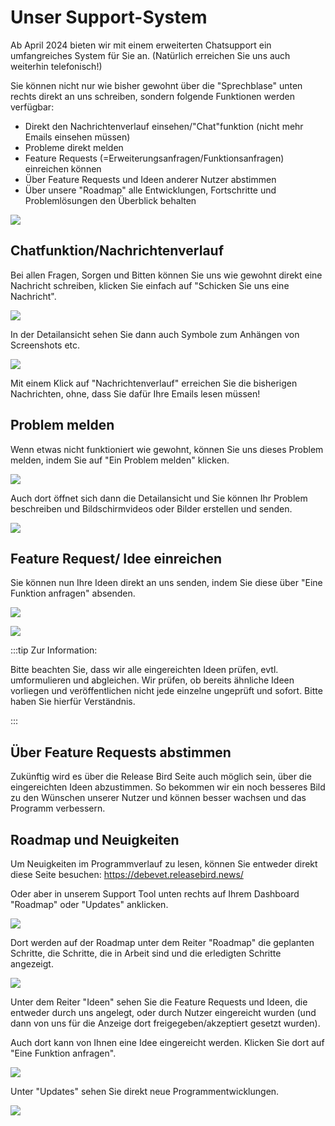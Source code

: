 # Unser Support-System   

Ab April 2024 bieten wir mit einem erweiterten Chatsupport ein umfangreiches System für Sie an.
(Natürlich erreichen Sie uns auch weiterhin telefonisch!)



Sie können nicht nur wie bisher gewohnt über die "Sprechblase" unten rechts direkt an uns schreiben, sondern 
folgende Funktionen werden verfügbar:

* Direkt den Nachrichtenverlauf einsehen/"Chat"funktion (nicht mehr Emails einsehen müssen)
* Probleme direkt melden
* Feature Requests (=Erweiterungsanfragen/Funktionsanfragen) einreichen können
* Über Feature Requests und Ideen anderer Nutzer abstimmen
* Über unsere "Roadmap" alle Entwicklungen, Fortschritte und Problemlösungen den Überblick behalten


<p className={'vertical-image-wrapper'}>
    <img src={require('../../static/img/dashboard/RB-3.png').default}/>
</p>


## Chatfunktion/Nachrichtenverlauf  

Bei allen Fragen, Sorgen und Bitten können Sie uns wie gewohnt direkt eine Nachricht schreiben, klicken Sie einfach auf "Schicken Sie uns eine Nachricht".  

<p className={'vertical-image-wrapper'}>
    <img src={require('../../static/img/dashboard/RB_nachrichten.png').default}/>
</p>

In der Detailansicht sehen Sie dann auch Symbole zum Anhängen von Screenshots etc.

<p className={'vertical-image-wrapper'}>
    <img src={require('../../static/img/dashboard/RB_nachricht2.png').default}/>
</p>


Mit einem Klick auf "Nachrichtenverlauf" erreichen Sie die bisherigen Nachrichten, ohne, dass Sie dafür Ihre Emails lesen müssen!

## Problem melden  

Wenn etwas nicht funktioniert wie gewohnt, können Sie uns dieses Problem melden, indem Sie auf "Ein Problem melden" klicken.

<p className={'vertical-image-wrapper'}>
    <img src={require('../../static/img/dashboard/RB_nachricht2.png').default}/>
</p>



Auch dort öffnet sich dann die Detailansicht und Sie können Ihr Problem beschreiben und Bildschirmvideos oder Bilder erstellen und senden.

<p className={'vertical-image-wrapper'}>
    <img src={require('../../static/img/dashboard/RB_bug2.png').default}/>
</p>


## Feature Request/ Idee einreichen  

Sie können nun Ihre Ideen direkt an uns senden, indem Sie diese über "Eine Funktion anfragen" absenden.


<p className={'vertical-image-wrapper'}>
    <img src={require('../../static/img/dashboard/RB_fr1.png').default}/>
</p>


<p className={'vertical-image-wrapper'}>
    <img src={require('../../static/img/dashboard/RB_fr2.png').default}/>
</p>


:::tip Zur Information:

Bitte beachten Sie, dass wir alle eingereichten Ideen prüfen, evtl. umformulieren und abgleichen. Wir prüfen, ob bereits ähnliche Ideen
vorliegen und veröffentlichen nicht jede einzelne ungeprüft und sofort. Bitte haben Sie hierfür Verständnis.

:::

## Über Feature Requests abstimmen  

Zukünftig wird es über die Release Bird Seite auch möglich sein, über die eingereichten Ideen abzustimmen. So bekommen wir ein
noch besseres Bild zu den Wünschen unserer Nutzer und können besser wachsen und das Programm verbessern.

## Roadmap und Neuigkeiten

Um Neuigkeiten im Programmverlauf zu lesen, können Sie entweder direkt diese Seite besuchen:
https://debevet.releasebird.news/

Oder aber in unserem Support Tool unten rechts auf Ihrem Dashboard "Roadmap" oder "Updates" anklicken. 


<p className={'vertical-image-wrapper'}>
    <img src={require('../../static/img/dashboard/RB1.png').default}/>
</p>


Dort werden auf der Roadmap unter dem Reiter "Roadmap" die geplanten Schritte, die Schritte, die in Arbeit sind und die erledigten Schritte angezeigt.

<p className={'vertical-image-wrapper'}>
    <img src={require('../../static/img/dashboard/RB_ideen2.png').default}/>
</p>



Unter dem Reiter "Ideen" sehen Sie die Feature Requests und Ideen, die entweder durch uns angelegt, oder durch Nutzer eingereicht wurden
(und dann von uns für die Anzeige dort freigegeben/akzeptiert gesetzt wurden).

Auch dort kann von Ihnen eine Idee eingereicht werden. Klicken Sie dort auf "Eine Funktion anfragen". 


<p className={'vertical-image-wrapper'}>
    <img src={require('../../static/img/dashboard/RB_ideen3.png').default}/>
</p>


Unter "Updates" sehen Sie direkt neue Programmentwicklungen.


<p className={'vertical-image-wrapper'}>
    <img src={require('../../static/img/dashboard/RB_roadmap2.png').default}/>
</p>





